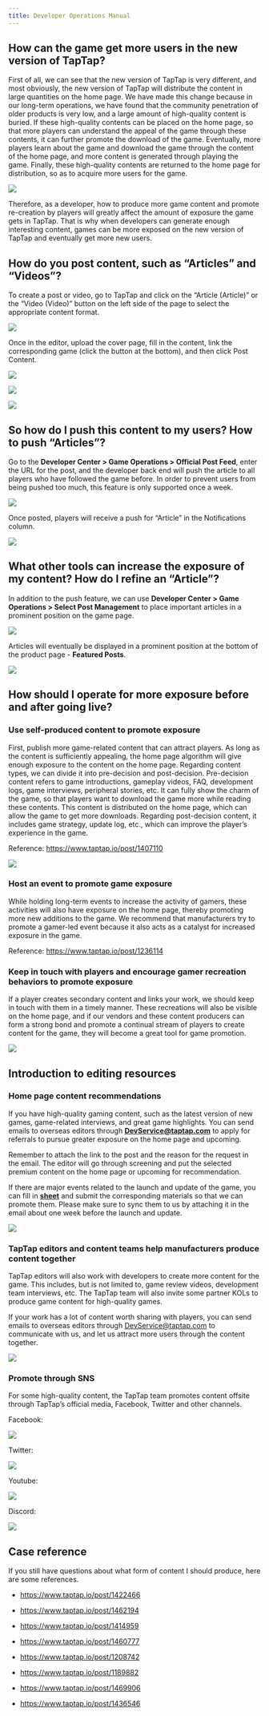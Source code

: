 ```yaml
---
title: Developer Operations Manual
---
```


## How can the game get more users in the new version of TapTap?

First of all, we can see that the new version of TapTap is very different, and most obviously, the new version of TapTap will distribute the content in large quantities on the home page. We have made this change because in our long-term operations, we have found that the community penetration of older products is very low, and a large amount of high-quality content is buried. If these high-quality contents can be placed on the home page, so that more players can understand the appeal of the game through these contents, it can further promote the download of the game. Eventually, more players learn about the game and download the game through the content of the home page, and more content is generated through playing the game. Finally, these high-quality contents are returned to the home page for distribution, so as to acquire more users for the game.

![](/img/operations-manual/Operations-ManualEN-01.png)

Therefore, as a developer, how to produce more game content and promote re-creation by players will greatly affect the amount of exposure the game gets in TapTap. That is why when developers can generate enough interesting content, games can be more exposed on the new version of TapTap and eventually get more new users.

## How do you post content, such as “Articles” and “Videos”?

To create a post or video, go to TapTap and click on the “Article (Article)” or the “Video (Video)” button on the left side of the page to select the appropriate content format.

![](/img/operations-manual/Operations-Manual-02.png)

Once in the editor, upload the cover page, fill in the content, link the corresponding game (click the button at the bottom), and then click Post Content.

![](/img/operations-manual/Operations-Manual-03.png)

![](/img/operations-manual/Operations-Manual-04.png)

![](/img/operations-manual/Operations-Manual-05.png)

## So how do I push this content to my users? How to push “Articles”?

Go to the **Developer Center > Game Operations > Official Post Feed**, enter the URL for the post, and the developer back end will push the article to all players who have followed the game before. In order to prevent users from being pushed too much, this feature is only supported once a week.

![](/img/operations-manual/Operations-Manual-06.png)

Once posted, players will receive a push for “Article” in the Notifications column.

![](/img/operations-manual/Operations-Manual-07.png)

## What other tools can increase the exposure of my content? How do I refine an “Article”?

In addition to the push feature, we can use **Developer Center > Game Operations > Select Post Management** to place important articles in a prominent position on the game page.

![](/img/operations-manual/Operations-Manual-08.png)

Articles will eventually be displayed in a prominent position at the bottom of the product page - **Featured Posts**.

![](/img/operations-manual/Operations-Manual-09.png)

## How should I operate for more exposure before and after going live?

### Use self-produced content to promote exposure

First, publish more game-related content that can attract players. As long as the content is sufficiently appealing, the home page algorithm will give enough exposure to the content on the home page. Regarding content types, we can divide it into pre-decision and post-decision. Pre-decision content refers to game introductions, gameplay videos, FAQ, development logs, game interviews, peripheral stories, etc. It can fully show the charm of the game, so that players want to download the game more while reading these contents. This content is distributed on the home page, which can allow the game to get more downloads. Regarding post-decision content, it includes game strategy, update log, etc., which can improve the player’s experience in the game.

Reference: <https://www.taptap.io/post/1407110>

![](/img/operations-manual/Operations-Manual-10.png)

### Host an event to promote game exposure

While holding long-term events to increase the activity of gamers, these activities will also have exposure on the home page, thereby promoting more new additions to the game. We recommend that manufacturers try to promote a gamer-led event because it also acts as a catalyst for increased exposure in the game.

Reference: <https://www.taptap.io/post/1236114>

### Keep in touch with players and encourage gamer recreation behaviors to promote exposure

If a player creates secondary content and links your work, we should keep in touch with them in a timely manner. These recreations will also be visible on the home page, and if our vendors and these content producers can form a strong bond and promote a continual stream of players to create content for the game, they will become a great tool for game promotion.

![](/img/operations-manual/Operations-Manual-11.png)

## Introduction to editing resources

### Home page content recommendations

If you have high-quality gaming content, such as the latest version of new games, game-related interviews, and great game highlights. You can send emails to overseas editors through **<DevService@taptap.com>** to apply for referrals to pursue greater exposure on the home page and upcoming.

Remember to attach the link to the post and the reason for the request in the email. The editor will go through screening and put the selected premium content on the home page or upcoming for recommendation.

If there are major events related to the launch and update of the game, you can fill in **[sheet](<https://developer.taptap.com/docs/files/Name_TapTap%20ID_Roadmap(2).xlsx>)** and submit the corresponding materials so that we can promote them. Please make sure to sync them to us by attaching it in the email about one week before the launch and update.

![](/img/operations-manual/Operations-Manual-12.png)

### TapTap editors and content teams help manufacturers produce content together

TapTap editors will also work with developers to create more content for the game. This includes, but is not limited to, game review videos, development team interviews, etc. The TapTap team will also invite some partner KOLs to produce game content for high-quality games.

If your work has a lot of content worth sharing with players, you can send emails to overseas editors through <DevService@taptap.com> to communicate with us, and let us attract more users through the content together.

![](/img/operations-manual/Operations-Manual-13.png)

### Promote through SNS

For some high-quality content, the TapTap team promotes content offsite through TapTap’s official media, Facebook, Twitter and other channels.

Facebook:

![](/img/operations-manual/Operations-Manual-14.png)

Twitter:

![](/img/operations-manual/Operations-Manual-15.png)

Youtube:

![](/img/operations-manual/Operations-Manual-16.png)

Discord:

![](/img/operations-manual/Operations-Manual-17.png)

## Case reference

If you still have questions about what form of content I should produce, here are some references.

- <https://www.taptap.io/post/1422466>

- <https://www.taptap.io/post/1462194>

- <https://www.taptap.io/post/1414959>

- <https://www.taptap.io/post/1460777>

- <https://www.taptap.io/post/1208742>

- <https://www.taptap.io/post/1189882>

- <https://www.taptap.io/post/1469906>

- <https://www.taptap.io/post/1436546>
